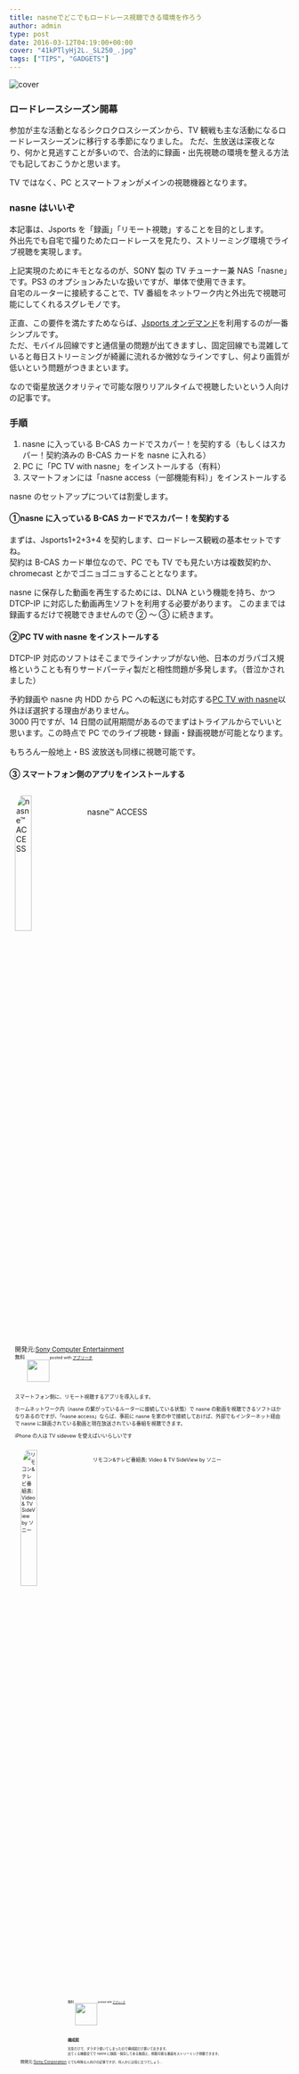 ---
title: nasneでどこでもロードレース視聴できる環境を作ろう
author: admin
type: post
date: 2016-03-12T04:19:00+00:00
cover: "41kPTlyHj2L._SL250_.jpg"
tags: ["TIPS", "GADGETS"]
---

![cover](./41kPTlyHj2L._SL250_.jpg)

### ロードレースシーズン開幕

参加が主な活動となるシクロクロスシーズンから、TV 観戦も主な活動になるロードレースシーズンに移行する季節になりました。
ただ、生放送は深夜となり、何かと見逃すことが多いので、合法的に録画・出先視聴の環境を整える方法でも記しておこうかと思います。

TV ではなく、PC とスマートフォンがメインの視聴機器となります。

### nasne はいいぞ

本記事は、Jsports を「録画」「リモート視聴」することを目的とします。  
外出先でも自宅で撮りためたロードレースを見たり、ストリーミング環境でライブ視聴を実現します。

上記実現のためにキモとなるのが、SONY 製の TV チューナー兼 NAS「nasne」です。PS3 のオプションみたいな扱いですが、単体で使用できます。  
自宅のルーターに接続することで、TV 番組をネットワーク内と外出先で視聴可能にしてくれるスグレモノです。

正直、この要件を満たすためならば、<a href="http://front.jsports-ondemand.com/" target="_blank">Jsports オンデマンド</a>を利用するのが一番シンプルです。  
ただ、モバイル回線ですと通信量の問題が出てきますし、固定回線でも混雑していると毎日ストリーミングが綺麗に流れるか微妙なラインですし、何より画質が低いという問題がつきまといます。

なので衛星放送クオリティで可能な限りリアルタイムで視聴したいという人向けの記事です。

### 手順

1. nasne に入っている B-CAS カードでスカパー！を契約する（もしくはスカパー！契約済みの B-CAS カードを nasne に入れる）
1. PC に「PC TV with nasne」をインストールする（有料）
1. スマートフォンには「nasne access（一部機能有料）」をインストールする

nasne のセットアップについては割愛します。

#### ①nasne に入っている B-CAS カードでスカパー！を契約する

まずは、Jsports1+2+3+4 を契約します、ロードレース観戦の基本セットですね。  
契約は B-CAS カード単位なので、PC でも TV でも見たい方は複数契約か、chromecast とかでゴニョゴニョすることとなります。

nasne に保存した動画を再生するためには、DLNA という機能を持ち、かつ DTCP-IP に対応した動画再生ソフトを利用する必要があります。
このままでは録画するだけで視聴できませんので ② ～ ③ に続きます。

#### ②PC TV with nasne をインストールする

DTCP-IP 対応のソフトはそこまでラインナップがない他、日本のガラパゴス規格ということも有りサードパーティ製だと相性問題が多発します。（昔泣かされました）

予約録画や nasne 内 HDD から PC への転送にも対応する<a href="http://www.sony.jp/playstation/store/products/nasne/pcnasne-dl/" target="_blank">PC TV with nasne</a>以外ほぼ選択する理由がありません。  
3000 円ですが、14 日間の試用期間があるのでまずはトライアルからでいいと思います。この時点で PC でのライブ視聴・録画・録画視聴が可能となります。

もちろん一般地上・BS 波放送も同様に視聴可能です。

#### ③ スマートフォン側のアプリをインストールする

<div id="appreach-box" style="text-align: left;">
<img alt="nasne™ ACCESS" src="https://lh4.ggpht.com/Bw0dNqtdEoEaaGhge-n3dreC5Gs4k_Mie-kUrZW8QuSi4euUtmMn9X5_uJ9zZtqOvwYV=w170" id="appreach-image" style="border-radius: 10%; float: left; margin: 10px; max-width: 120px; width: 25%;" /><br /> </p>

<div class="appreach-info" style="margin: 10px;">
<div id="appreach-appname">
nasne™ ACCESS

<div id="appreach-developer" style="display: inline-block; font-size: 80%;">
開発元:<a href="https://play.google.com/store/apps/developer?id=Sony+Computer+Entertainment" id="appreach-developerurl" rel="nofollow" target="_blank">Sony Computer Entertainment</a>

<div id="appreach-price" style="display: inline-block; font-size: 80%;">
無料

<div class="appreach-powered" style="display: inline-block; font-size: 80%;">
posted with <a href="https://nabettu.github.io/appreach/" rel="nofollow" target="_blank" title="アプリーチ">アプリーチ</a>

<div class="appreach-links" style="float: left;">
<div id="appreach-itunes-link" style="_display: inline; display: inline-block;">
</div>

<div id="appreach-gplay-link" style="_display: inline; display: inline-block;">
<a href="https://play.google.com/store/apps/details?id=com.playstation.nasneaccess" id="appreach-gplay" rel="nofollow" target="_blank"><br /> <img src="https://nabettu.github.io/appreach/img/gplay_en.png" style="height: 40px;" /><br /> </a>
</div>

</div>

<div class="appreach-footer" style="clear: left; margin-bottom: 10px;">
</div>
</div>

スマートフォン側に、リモート視聴するアプリを導入します。

ホームネットワーク内（nasne の繋がっているルーターに接続している状態）で nasne の動画を視聴できるソフトはかなりあるのですが、「nasne access」ならば、事前に nasne を家の中で接続しておけば、外部でもインターネット経由で nasne に録画されている動画と現在放送されている番組を視聴できます。

iPhone の人は TV sidevew を使えばいいらしいです

<div id="appreach-box" style="text-align: left;">
<img alt="リモコン&amp;テレビ番組表: Video &amp; TV SideView by ソニー" src="./512x512bb.jpg" id="appreach-image" style="border-radius: 10%; float: left; margin: 10px; max-width: 120px; width: 25%;" /><br /> </p>

<div class="appreach-info" style="margin: 10px;">
<div id="appreach-appname">
リモコン&テレビ番組表: Video & TV SideView by ソニー

<div id="appreach-developer" style="display: inline-block; font-size: 80%;">
開発元:<a href="https://itunes.apple.com/jp/developer/sony-corporation/id371425038?uo=4" id="appreach-developerurl" rel="nofollow" target="_blank">Sony Corporation</a>

<div id="appreach-price" style="display: inline-block; font-size: 80%;">
無料

<div class="appreach-powered" style="display: inline-block; font-size: 80%;">
posted with <a href="https://nabettu.github.io/appreach/" rel="nofollow" target="_blank" title="アプリーチ">アプリーチ</a>

<div class="appreach-links" style="float: left;">
<div id="appreach-itunes-link" style="_display: inline; display: inline-block;">
  <a href="https://itunes.apple.com/jp/app/rimokon-terebi-fan-zu-biao/id594171390?mt=8&uo=4&at=11lHd9" id="appreach-itunes" rel="nofollow" target="_blank"><br /> <img src="https://nabettu.github.io/appreach/img/itune_en.png" style="height: 40px;" /><br /> </a>
</div>

<div id="appreach-gplay-link" style="_display: inline; display: inline-block;">
</div>

  </div>

  <div class="appreach-footer" style="clear: left; margin-bottom: 10px;">
  </div>
</div>

### 構成図

文章だけで、ダラダラ書いてしまったので構成図だけ置いておきます。  
出てくる機器全てで nasne に録画・保存してある動画と、視聴可能な番組をストリーミング視聴できます。

とても特殊な人向けの記事ですが、何人かには役に立つでしょう…

<AmazonLinkBox url="http://www.amazon.co.jp/exec/obidos/ASIN/B00UBS2OIC/gensobunya-22/ref=nosim/" />

[1]: http://www.amazon.co.jp/gp/product/B00UBS2OIC/ref=as_li_ss_il?ie=UTF8&camp=247&creative=7399&creativeASIN=B00UBS2OIC&linkCode=as2&tag=gensobunya-22

